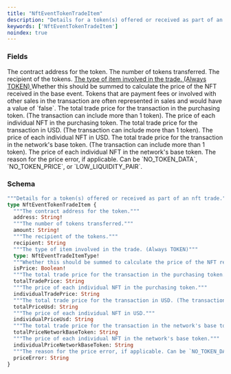 ```yaml
---
title: "NftEventTokenTradeItem"
description: "Details for a token(s) offered or received as part of an nft trade."
keywords: ['NftEventTokenTradeItem']
noindex: true
---
```


### Fields

<ResponseField name="address" type="String!" required>
  The contract address for the token.
</ResponseField>

<ResponseField name="amount" type="String!" required>
  The number of tokens transferred.
</ResponseField>

<ResponseField name="recipient" type="String">
  The recipient of the tokens.
</ResponseField>

<a href="/api-reference/types/nfteventtradeitemtype">
  <ResponseField name="type" type="NftEventTradeItemType!" required>
    The type of item involved in the trade. (Always TOKEN)
  </ResponseField>
</a>

<ResponseField name="isPrice" type="Boolean!" required>
  Whether this should be summed to calculate the price of the NFT received in the base event. Tokens that are payment fees or involved with other sales in the transaction are often represented in sales and would have a value of `false`.
</ResponseField>

<ResponseField name="totalTradePrice" type="String">
  The total trade price for the transaction in the purchasing token. (The transaction can include more than 1 token).
</ResponseField>

<ResponseField name="individualTradePrice" type="String">
  The price of each individual NFT in the purchasing token.
</ResponseField>

<ResponseField name="totalPriceUsd" type="String">
  The total trade price for the transaction in USD. (The transaction can include more than 1 token).
</ResponseField>

<ResponseField name="individualPriceUsd" type="String">
  The price of each individual NFT in USD.
</ResponseField>

<ResponseField name="totalPriceNetworkBaseToken" type="String">
  The total trade price for the transaction in the network's base token. (The transaction can include more than 1 token).
</ResponseField>

<ResponseField name="individualPriceNetworkBaseToken" type="String">
  The price of each individual NFT in the network's base token.
</ResponseField>

<ResponseField name="priceError" type="String">
  The reason for the price error, if applicable. Can be `NO_TOKEN_DATA`, `NO_TOKEN_PRICE`, or `LOW_LIQUIDITY_PAIR`.
</ResponseField>

### Schema


```graphql 
"""Details for a token(s) offered or received as part of an nft trade."""
type NftEventTokenTradeItem {
  """The contract address for the token."""
  address: String!
  """The number of tokens transferred."""
  amount: String!
  """The recipient of the tokens."""
  recipient: String
  """The type of item involved in the trade. (Always TOKEN)"""
  type: NftEventTradeItemType!
  """Whether this should be summed to calculate the price of the NFT received in the base event. Tokens that are payment fees or involved with other sales in the transaction are often represented in sales and would have a value of `false`."""
  isPrice: Boolean!
  """The total trade price for the transaction in the purchasing token. (The transaction can include more than 1 token)."""
  totalTradePrice: String
  """The price of each individual NFT in the purchasing token."""
  individualTradePrice: String
  """The total trade price for the transaction in USD. (The transaction can include more than 1 token)."""
  totalPriceUsd: String
  """The price of each individual NFT in USD."""
  individualPriceUsd: String
  """The total trade price for the transaction in the network's base token. (The transaction can include more than 1 token)."""
  totalPriceNetworkBaseToken: String
  """The price of each individual NFT in the network's base token."""
  individualPriceNetworkBaseToken: String
  """The reason for the price error, if applicable. Can be `NO_TOKEN_DATA`, `NO_TOKEN_PRICE`, or `LOW_LIQUIDITY_PAIR`."""
  priceError: String
}
```
